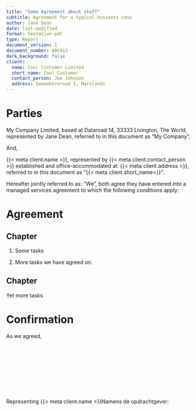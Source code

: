 ```yaml
---
title: "Some Agreement about stuff"
subtitle: Agreement for a typical business case
author: Jane Dean
date: last-modified
format: texnative-pdf
type: Report
document_version: 1
document_number: ABC013
dark_background: false
client:
  name: Cool Customer Limited
  short_name: Cool Customer
  contact_person: Joe Johnson
  address: Somewhereroad 1, Marslands
---
```


# Parties 

My Company Limited, based at Dataroad 14, 33333 Livington, The World,
represented by Jane Dean, referred to in this document as "My Company".

And,

{{< meta client.name >}}, represented by {{< meta client.contact_person >}} established 
and office-accommodated at: {{< meta client.address >}}, referred to in 
this document as "{{< meta client.short_name>}}".

Hereafter jointly referred to as: “We”, both agree they have entered into a
managed services agreement to which the following conditions apply:

# Agreement

## Chapter

1. Some tasks

2. More tasks we have agreed on.

## Chapter

Yet more tasks

\newpage

# Confirmation 

As we agreed,\

\mbox{~~~~~~~~~~~~~~~}{Starting date agreement:}\
\
\mbox{~~~~~~~~~~~~~~~}{ {{< meta date >}} }\
\mbox{~~~~~~~~~~~~~~~}{ \_\_\_\_\_\_\_\_\_\_\_\_\_\_\_\_\_\_\_\_\_\_ } \

\

\

Representing {{< meta client.name >}}Namens de opdrachtgever:\

\mbox{~~~~~~~~~~~~~~~}{Date}\
\

\mbox{~~~~~~~~~~~~~~~}{ \_\_\_\_\_\_\_\_\_\_\_\_\_\_\_\_\_\_\_\_\_\_\mbox{~~~~~}\_\_\_\_\_\_\_\_\_\_\_\_\_\_\_\_\_\_\_\_\_\_ } \
\

\mbox{~~~~~~~~~~~~~~~}{Name and signature:}\
\

\mbox{~~~~~~~~~~~~~~~}{ \_\_\_\_\_\_\_\_\_\_\_\_\_\_\_\_\_\_\_\_\_\_\mbox{~~~~~}\_\_\_\_\_\_\_\_\_\_\_\_\_\_\_\_\_\_\_\_\_\_ } \
